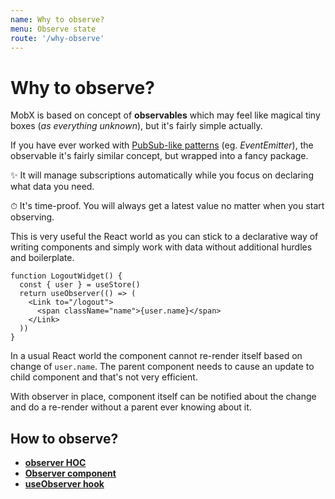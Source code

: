 ---
name: Why to observe?
menu: Observe state
route: '/why-observe'
---

# Why to observe?

MobX is based on concept of **observables** which may feel like magical tiny boxes (_as everything unknown_), but it's fairly simple actually.

If you have ever worked with [PubSub-like patterns](https://en.wikipedia.org/wiki/Publish%E2%80%93subscribe_pattern) (eg. _EventEmitter_), the observable it's fairly similar concept, but wrapped into a fancy package.

✨ It will manage subscriptions automatically while you focus on declaring what data you need.

⏱ It's time-proof. You will always get a latest value no matter when you start observing.

<p>
  This is very useful the React world as you can stick to a declarative way of
  writing components and simply work with data without additional hurdles and
  boilerplate.
</p>

```tsx
function LogoutWidget() {
  const { user } = useStore()
  return useObserver(() => (
    <Link to="/logout">
      <span className="name">{user.name}</span>
    </Link>
  ))
}
```

In a usual React world the component cannot re-render itself based on change of `user.name`. The parent component needs to cause an update to child component and that's not very efficient.

With observer in place, component itself can be notified about the change and do a re-render without a parent ever knowing about it.

## How to observe?

- [**observer HOC**](/observer-hoc)
- [**Observer component**](/observer-component)
- [**useObserver hook**](/observer-hook)
